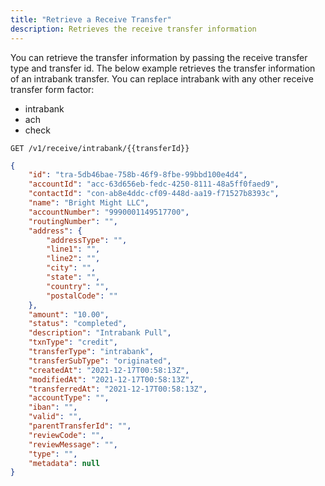 ```yaml
---
title: "Retrieve a Receive Transfer"
description: Retrieves the receive transfer information
---
```

You can retrieve the transfer information by passing the receive transfer type and transfer id. The below example retrieves the transfer information of an intrabank transfer. You can replace intrabank with any other receive transfer form factor:
- intrabank
- ach
- check


```url ENDPOINT 
GET /v1/receive/intrabank/{{transferId}}
```

 
```json RESPONSE
{
    "id": "tra-5db46bae-758b-46f9-8fbe-99bbd100e4d4",
    "accountId": "acc-63d656eb-fedc-4250-8111-48a5ff0faed9",
    "contactId": "con-ab8e4ddc-cf09-448d-aa19-f71527b8393c",
    "name": "Bright Might LLC",
    "accountNumber": "9990001149517700",
    "routingNumber": "",
    "address": {
        "addressType": "",
        "line1": "",
        "line2": "",
        "city": "",
        "state": "",
        "country": "",
        "postalCode": ""
    },
    "amount": "10.00",
    "status": "completed",
    "description": "Intrabank Pull",
    "txnType": "credit",
    "transferType": "intrabank",
    "transferSubType": "originated",
    "createdAt": "2021-12-17T00:58:13Z",
    "modifiedAt": "2021-12-17T00:58:13Z",
    "transferredAt": "2021-12-17T00:58:13Z",
    "accountType": "",
    "iban": "",
    "valid": "",
    "parentTransferId": "",
    "reviewCode": "",
    "reviewMessage": "",
    "type": "",
    "metadata": null
}
```